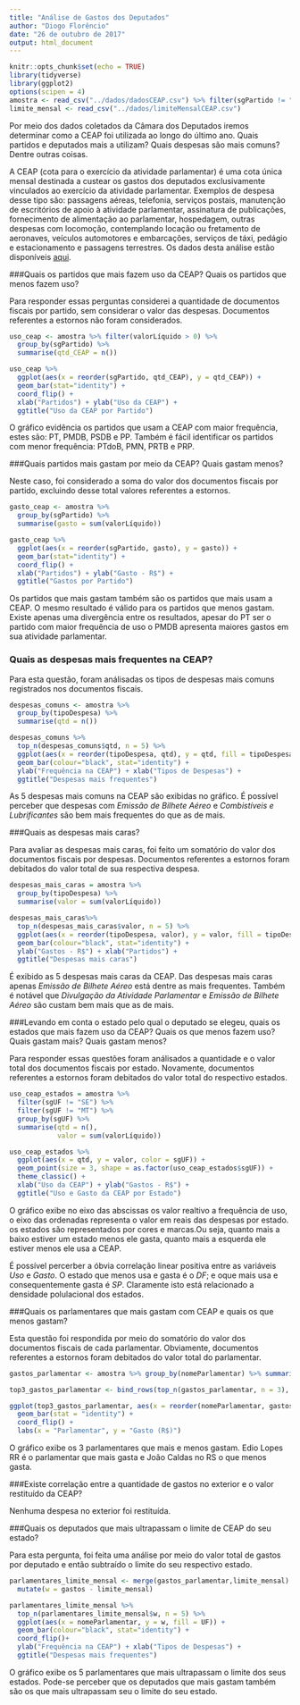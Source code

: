```yaml
---
title: "Análise de Gastos dos Deputados"
author: "Diogo Florêncio"
date: "26 de outubro de 2017"
output: html_document
---
```


```r
knitr::opts_chunk$set(echo = TRUE)
library(tidyverse)
library(ggplot2)
options(scipen = 4)
amostra <- read_csv("../dados/dadosCEAP.csv") %>% filter(sgPartido != "NA")
limite_mensal <- read_csv("../dados/limiteMensalCEAP.csv")
```
Por meio dos dados coletados da Câmara dos Deputados iremos determinar como a CEAP foi utilizada ao longo do último ano. Quais partidos e deputados mais a utilizam? Quais despesas são mais comuns? Dentre outras coisas.

A CEAP (cota para o exercício da atividade parlamentar) é uma cota única mensal destinada a custear os gastos dos deputados exclusivamente vinculados ao exercício da atividade parlamentar. Exemplos de despesa desse tipo são: passagens aéreas, telefonia, serviços postais, manutenção de escritórios de apoio à atividade parlamentar, assinatura de publicações, fornecimento de alimentação ao parlamentar, hospedagem, outras despesas com locomoção, contemplando locação ou fretamento de aeronaves, veículos automotores e embarcações, serviços de táxi, pedágio e estacionamento e passagens terrestres. Os dados desta análise estão disponíveis [aqui](https://instructure-uploads.s3.amazonaws.com/account_70000000000010/attachments/56674660/dadosCEAP.csv.zip?response-content-disposition=attachment%3B%20filename%3D%22dadosCEAP.csv.zip%22%3B%20filename%2A%3DUTF-8%27%27dadosCEAP.csv.zip&X-Amz-Algorithm=AWS4-HMAC-SHA256&X-Amz-Credential=AKIAJFNFXH2V2O7RPCAA%2F20171031%2Fus-east-1%2Fs3%2Faws4_request&X-Amz-Date=20171031T133839Z&X-Amz-Expires=86400&X-Amz-SignedHeaders=host&X-Amz-Signature=27666f57686790fe29da7e4191daa763f081963cb1ff4760eba1e9c3c29fdd02).

###Quais os partidos que mais fazem uso da CEAP? Quais os partidos que menos fazem uso?

Para responder essas perguntas considerei a quantidade de documentos fiscais por partido, sem considerar o valor das despesas. Documentos referentes a estornos não foram considerados.
```r
uso_ceap <- amostra %>% filter(valorLíquido > 0) %>%
  group_by(sgPartido) %>%
  summarise(qtd_CEAP = n()) 

uso_ceap %>% 
  ggplot(aes(x = reorder(sgPartido, qtd_CEAP), y = qtd_CEAP)) +  
  geom_bar(stat="identity") +
  coord_flip() +
  xlab("Partidos") + ylab("Uso da CEAP") +
  ggtitle("Uso da CEAP por Partido")
```

O gráfico evidência os partidos que usam a CEAP com maior frequência, estes são: PT, PMDB, PSDB e PP. Também é fácil identificar os partidos com menor frequência: PTdoB, PMN, PRTB e PRP.

###Quais partidos mais gastam por meio da CEAP? Quais gastam menos?

Neste caso, foi considerado a soma do valor dos documentos fiscais por partido, excluindo desse total valores referentes a estornos.
```r
gasto_ceap <- amostra %>% 
  group_by(sgPartido) %>% 
  summarise(gasto = sum(valorLíquido))

gasto_ceap %>% 
  ggplot(aes(x = reorder(sgPartido, gasto), y = gasto)) +  
  geom_bar(stat="identity") +
  coord_flip() +
  xlab("Partidos") + ylab("Gasto - R$") +
  ggtitle("Gastos por Partido")
```

Os partidos que mais gastam também são os partidos que mais usam a CEAP. O mesmo resultado é válido para os partidos que menos gastam. Existe apenas uma divergência entre os resultados, apesar do PT ser o partido com maior frequência de uso o PMDB apresenta maiores gastos em sua atividade parlamentar.  

### Quais as despesas mais frequentes na CEAP?

Para esta questão, foram análisadas os tipos de despesas mais comuns registrados nos documentos fiscais. 
```r
despesas_comuns <- amostra %>% 
  group_by(tipoDespesa) %>% 
  summarise(qtd = n())

despesas_comuns %>% 
  top_n(despesas_comuns$qtd, n = 5) %>% 
  ggplot(aes(x = reorder(tipoDespesa, qtd), y = qtd, fill = tipoDespesa)) +  
  geom_bar(colour="black", stat="identity") +
  ylab("Frequência na CEAP") + xlab("Tipos de Despesas") + 
  ggtitle("Despesas mais frequentes")
```

As 5 despesas mais comuns na CEAP são exibidas no gráfico. É possível perceber que despesas com *Emissão de Bilhete Aéreo* e *Combistíveis e Lubrificantes* são bem mais frequentes do que as de mais.

###Quais as despesas mais caras?

Para avaliar as despesas mais caras, foi feito um somatório do valor dos documentos fiscais por despesas. Documentos referentes a estornos foram debitados do valor total de sua respectiva despesa.
```r
despesas_mais_caras = amostra %>% 
  group_by(tipoDespesa) %>% 
  summarise(valor = sum(valorLíquido))

despesas_mais_caras%>% 
  top_n(despesas_mais_caras$valor, n = 5) %>% 
  ggplot(aes(x = reorder(tipoDespesa, valor), y = valor, fill = tipoDespesa)) +  
  geom_bar(colour="black", stat="identity") +
  ylab("Gastos - R$") + xlab("Partidos") + 
  ggtitle("Despesas mais caras")
```

É exibido as 5 despesas mais caras da CEAP. Das despesas mais caras apenas *Emissão de Bilhete Aéreo* está dentre as mais frequentes. Também é notável que *Divulgação da Atividade Parlamentar* e *Emissão de Bilhete Aéreo* são custam bem mais que as de mais.

###Levando em conta o estado pelo qual o deputado se elegeu, quais os estados que mais fazem uso da CEAP? Quais os que menos fazem uso? Quais gastam mais? Quais gastam menos?

Para responder essas questões foram análisados a quantidade e o valor total dos documentos fiscais por estado. Novamente, documentos referentes a estornos foram debitados do valor total do respectivo estados.
```r
uso_ceap_estados = amostra %>% 
  filter(sgUF != "SE") %>% 
  filter(sgUF != "MT") %>%
  group_by(sgUF) %>% 
  summarise(qtd = n(),
            valor = sum(valorLíquido))

uso_ceap_estados %>% 
  ggplot(aes(x = qtd, y = valor, color = sgUF)) +  
  geom_point(size = 3, shape = as.factor(uso_ceap_estados$sgUF)) + 
  theme_classic() +
  xlab("Uso da CEAP") + ylab("Gastos - R$") +
  ggtitle("Uso e Gasto da CEAP por Estado")
```

O gráfico exibe no eixo das abscissas os valor realtivo a frequência de uso, o eixo das ordenadas representa o valor em reais das despesas por estado. os estados são representados por cores e marcas.Ou seja, quanto mais a baixo estiver um estado menos ele gasta, quanto mais a esquerda ele estiver menos ele usa a CEAP.

É possível percerber a óbvia correlação linear positiva entre as variáveis *Uso* e *Gasto*. O estado que menos usa e gasta é o *DF*; e oque mais usa e consequentemente gasta é *SP*. Claramente isto está relacionado a densidade polulacional dos estados. 

###Quais os parlamentares que mais gastam com CEAP e quais os que menos gastam?

Esta questão foi respondida por meio do somatório do valor dos documentos fiscais de cada parlamentar. Obviamente, documentos referentes a estornos foram debitados do valor total do parlamentar.
```r
gastos_parlamentar <- amostra %>% group_by(nomeParlamentar) %>% summarise(UF = first(sgUF), gastos = sum(valorLíquido))

top3_gastos_parlamentar <- bind_rows(top_n(gastos_parlamentar, n = 3), top_n(gastos_parlamentar, n = -3))

ggplot(top3_gastos_parlamentar, aes(x = reorder(nomeParlamentar, gastos), y = gastos, fill = UF)) +
  geom_bar(stat = "identity") + 
  coord_flip() +
  labs(x = "Parlamentar", y = "Gasto (R$)")
```

O gráfico exibe os 3 parlamentares que mais e menos gastam. Edio Lopes RR é o parlamentar que mais gasta e João Caldas no RS o que menos gasta. 

###Existe correlação entre a quantidade de gastos no exterior e o valor restituído da CEAP? 

Nenhuma despesa no exterior foi restituída.

###Quais os deputados que mais ultrapassam o limite de CEAP do seu estado?

Para esta pergunta, foi feita uma análise por meio do valor total de gastos por deputado e então subtraído o limite do seu respectivo estado.
```r
parlamentares_limite_mensal <- merge(gastos_parlamentar,limite_mensal) %>% 
  mutate(w = gastos - limite_mensal)

parlamentares_limite_mensal %>% 
  top_n(parlamentares_limite_mensal$w, n = 5) %>% 
  ggplot(aes(x = nomeParlamentar, y = w, fill = UF)) +  
  geom_bar(colour="black", stat="identity") +
  coord_flip()+
  ylab("Frequência na CEAP") + xlab("Tipos de Despesas") + 
  ggtitle("Despesas mais frequentes")
```

O gráfico exibe os 5 parlamentares que mais ultrapassam o limite dos seus estados. Pode-se perceber que os deputados que mais gastam também são os que mais ultrapassam seu o limite do seu estado.